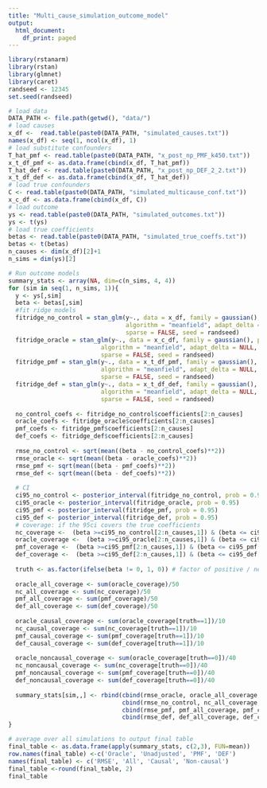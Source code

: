 ```yaml
---
title: "Multi_cause_simulation_outcome_model"
output:
  html_document:
    df_print: paged
---
```

```r
library(rstanarm)
library(rstan)
library(glmnet)
library(caret)
randseed <- 12345
set.seed(randseed)
```

```r
# load data
DATA_PATH <- file.path(getwd(), "data/")
# load causes
x_df <-  read.table(paste0(DATA_PATH, "simulated_causes.txt"))
names(x_df) <- seq(1, ncol(x_df), 1)
# load substitute confounders
T_hat_pmf <- read.table(paste0(DATA_PATH, "x_post_np_PMF_k450.txt"))
x_t_df_pmf <- as.data.frame(cbind(x_df, T_hat_pmf))
T_hat_def <- read.table(paste0(DATA_PATH, "x_post_np_DEF_2_2.txt"))
x_t_df_def <- as.data.frame(cbind(x_df, T_hat_def))
# load true confounders
C <- read.table(paste0(DATA_PATH, "simulated_multicause_conf.txt"))
x_c_df <- as.data.frame(cbind(x_df, C))
# load outcome
ys <- read.table(paste0(DATA_PATH, "simulated_outcomes.txt"))
ys <- t(ys)
# load true coefficients
betas <- read.table(paste0(DATA_PATH, "simulated_true_coeffs.txt"))
betas <- t(betas)
n_causes <- dim(x_df)[2]+1
n_sims = dim(ys)[2]
```

```r
# Run outcome models
summary_stats <- array(NA, dim=c(n_sims, 4, 4))
for (sim in seq(1, n_sims, 1)){
  y <- ys[,sim]
  beta <- betas[,sim]
  #fit ridge models
  fitridge_no_control = stan_glm(y~., data = x_df, family = gaussian(), prior = normal(),
                                 algorithm = "meanfield", adapt_delta = NULL, QR = FALSE,
                                 sparse = FALSE, seed = randseed)
  fitridge_oracle = stan_glm(y~., data = x_c_df, family = gaussian(), prior = normal(),
                          algorithm = "meanfield", adapt_delta = NULL, QR = FALSE,
                          sparse = FALSE, seed = randseed)
  fitridge_pmf = stan_glm(y~., data = x_t_df_pmf, family = gaussian(), prior = normal(),
                          algorithm = "meanfield", adapt_delta = NULL, QR = FALSE,
                          sparse = FALSE, seed = randseed)
  fitridge_def = stan_glm(y~., data = x_t_df_def, family = gaussian(), prior = normal(),
                          algorithm = "meanfield", adapt_delta = NULL, QR = FALSE,
                          sparse = FALSE, seed = randseed)
  
  no_control_coefs <- fitridge_no_control$coefficients[2:n_causes]
  oracle_coefs <- fitridge_oracle$coefficients[2:n_causes]
  pmf_coefs <- fitridge_pmf$coefficients[2:n_causes]
  def_coefs <- fitridge_def$coefficients[2:n_causes]
  
  rmse_no_control <- sqrt(mean((beta - no_control_coefs)**2))
  rmse_oracle <- sqrt(mean((beta - oracle_coefs)**2))
  rmse_pmf <- sqrt(mean((beta - pmf_coefs)**2))
  rmse_def <- sqrt(mean((beta - def_coefs)**2))
  
  # CI
  ci95_no_control <- posterior_interval(fitridge_no_control, prob = 0.95)
  ci95_oracle <- posterior_interval(fitridge_oracle, prob = 0.95)
  ci95_pmf <- posterior_interval(fitridge_pmf, prob = 0.95)
  ci95_def <- posterior_interval(fitridge_def, prob = 0.95)
  # coverage: if the 95ci covers the true coefficients
  nc_coverage <-  (beta >=ci95_no_control[2:n_causes,1]) & (beta <= ci95_no_control[2:n_causes,2])
  oracle_coverage <-  (beta >=ci95_oracle[2:n_causes,1]) & (beta <= ci95_oracle[2:n_causes,2])
  pmf_coverage <-  (beta >=ci95_pmf[2:n_causes,1]) & (beta <= ci95_pmf[2:n_causes,2])
  def_coverage <-  (beta >=ci95_def[2:n_causes,1]) & (beta <= ci95_def[2:n_causes,2])
  
  truth <- as.factor(ifelse(beta != 0, 1, 0)) # factor of positive / negative cases
  
  oracle_all_coverage <- sum(oracle_coverage)/50
  nc_all_coverage <- sum(nc_coverage)/50
  pmf_all_coverage <- sum(pmf_coverage)/50
  def_all_coverage <- sum(def_coverage)/50
  
  oracle_causal_coverage <- sum(oracle_coverage[truth==1])/10
  nc_causal_coverage <- sum(nc_coverage[truth==1])/10
  pmf_causal_coverage <- sum(pmf_coverage[truth==1])/10
  def_causal_coverage <- sum(def_coverage[truth==1])/10
  
  oracle_noncausal_coverage <- sum(oracle_coverage[truth==0])/40
  nc_noncausal_coverage <- sum(nc_coverage[truth==0])/40
  pmf_noncausal_coverage <- sum(pmf_coverage[truth==0])/40
  def_noncausal_coverage <- sum(def_coverage[truth==0])/40
  
  summary_stats[sim,,] <- rbind(cbind(rmse_oracle, oracle_all_coverage, oracle_causal_coverage, oracle_noncausal_coverage),
                                cbind(rmse_no_control, nc_all_coverage, nc_causal_coverage, nc_noncausal_coverage),
                                cbind(rmse_pmf, pmf_all_coverage, pmf_causal_coverage, pmf_noncausal_coverage),
                                cbind(rmse_def, def_all_coverage, def_causal_coverage, def_noncausal_coverage))
}
```

```r
# average over all simulations to output final table
final_table <- as.data.frame(apply(summary_stats, c(2,3), FUN=mean))
row.names(final_table) <-c('Oracle', 'Unadjusted', 'PMF', 'DEF')
names(final_table) <- c('RMSE', 'All', 'Causal', 'Non-causal')
final_table <-round(final_table, 2)
final_table
```
